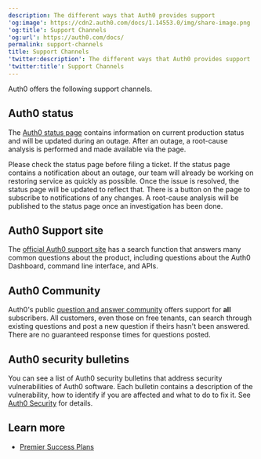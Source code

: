 ```yaml
---
description: The different ways that Auth0 provides support
'og:image': https://cdn2.auth0.com/docs/1.14553.0/img/share-image.png
'og:title': Support Channels
'og:url': https://auth0.com/docs/
permalink: support-channels
title: Support Channels
'twitter:description': The different ways that Auth0 provides support
'twitter:title': Support Channels
---
```

Auth0 offers the following support channels.

## Auth0 status

The [Auth0 status page](https://status.auth0.com) contains information on current production status and will be updated during an outage. After an outage, a root-cause analysis is performed and made available via the page.

Please check the status page before filing a ticket. If the status page contains a notification about an outage, our team will already be working on restoring service as quickly as possible. Once the issue is resolved, the status page will be updated to reflect that. There is a button on the page to subscribe to notifications of any changes. A root-cause analysis will be published to the status page once an investigation has been done.

## Auth0 Support site

The [official Auth0 support site](https://support.auth0.com/) has a search function that answers many common questions about the product, including questions about the <Tooltip tip="Auth0 Dashboard: Auth0's main product to configure your services." cta="View Glossary" href="/glossary?term=Auth0+Dashboard">Auth0 Dashboard</Tooltip>, command line interface, and APIs.

## Auth0 Community

Auth0's public [question and answer community](https://community.auth0.com/) offers support for **all** subscribers. All customers, even those on free tenants, can search through existing questions and post a new question if theirs hasn't been answered. There are no guaranteed response times for questions posted.

## Auth0 security bulletins

You can see a list of Auth0 security bulletins that address security vulnerabilities of Auth0 software. Each bulletin contains a description of the vulnerability, how to identify if you are affected and what to do to fix it. See [Auth0 Security](/secure) for details.

## Learn more

* [Premier Success Plans](/troubleshoot/customer-support/support-plans)